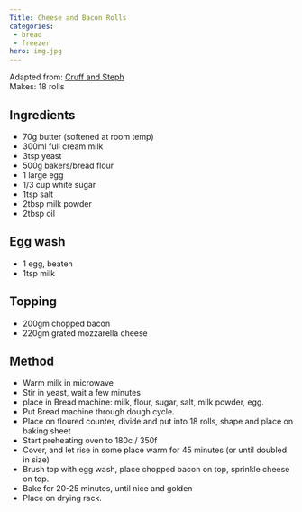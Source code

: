 ```yaml
---
Title: Cheese and Bacon Rolls
categories:
 - bread
 - freezer
hero: img.jpg
---
```


Adapted from: [Cruff and Steph](https://scruffandsteph.com/2019/07/30/cheese-and-bacon-rolls/)
\
Makes: 18 rolls

## Ingredients
- 70g butter (softened at room temp)
- 300ml full cream milk
- 3tsp yeast
- 500g bakers/bread flour
- 1 large egg
- 1/3 cup white sugar
- 1tsp salt
- 2tbsp milk powder
- 2tbsp oil

## Egg wash
- 1 egg, beaten
- 1tsp milk

## Topping
- 200gm chopped bacon
- 220gm grated mozzarella cheese

## Method
- Warm milk in microwave
- Stir in yeast, wait a few minutes
- place in Bread machine: milk, flour, sugar, salt, milk powder, egg.
- Put Bread machine through dough cycle.
- Place on floured counter, divide and put into 18 rolls, shape and place on baking sheet
- Start preheating oven to 180c / 350f
- Cover, and let rise in some place warm for 45 minutes (or until doubled in size)
- Brush top with egg wash, place chopped bacon on top, sprinkle cheese on top.
- Bake for 20-25 minutes, until nice and golden
- Place on drying rack.

